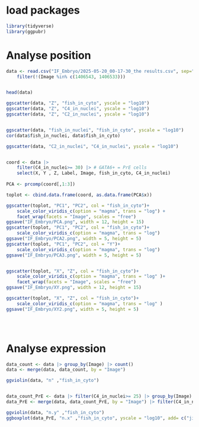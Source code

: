 # load packages

```r
library(tidyverse)
library(ggpubr)
```

# Analyse position
```r

data <- read.csv("IF_Embryo/2025-05-20_00-17-30_the results.csv", sep="\t", h = T) |> 
    filter(!(Image %in% c(1406543, 1406533)))


head(data)

ggscatter(data, "Z", "fish_in_cyto", yscale = "log10")
ggscatter(data, "Z", "C4_in_nuclei", yscale = "log10")
ggscatter(data, "Z", "C2_in_nuclei", yscale = "log10")


ggscatter(data, "fish_in_nuclei", "fish_in_cyto", yscale = "log10")
cor(data$fish_in_nuclei, data$fish_in_cyto)

ggscatter(data, "C2_in_nuclei", "C4_in_nuclei", yscale = "log10")


coord <- data |> 
    filter(C4_in_nuclei>= 30) |> # GATA6+ = PrE cells
    select(X, Y , Z, Label, Image, fish_in_cyto, C4_in_nuclei) 
    
PCA <- prcomp(coord[,1:3])

toplot <- cbind.data.frame(coord, as.data.frame(PCA$x))

ggscatter(toplot, "PC1", "PC2", col = "fish_in_cyto")+
    scale_color_viridis_c(option = "magma", trans = "log") +   
    facet_wrap(facets = "Image", scales = "free")
ggsave("IF_Embryo/PCA.png", width = 12, height = 15)
ggscatter(toplot, "PC1", "PC2", col = "fish_in_cyto")+
    scale_color_viridis_c(option = "magma", trans = "log")
ggsave("IF_Embryo/PCA2.png", width = 5, height = 5)
ggscatter(toplot, "PC1", "PC2", col = "Y")+
    scale_color_viridis_c(option = "magma", trans = "log")
ggsave("IF_Embryo/PCA3.png", width = 5, height = 5)


ggscatter(toplot, "X", "Z", col = "fish_in_cyto")+
    scale_color_viridis_c(option = "magma", trans = "log" )+ 
    facet_wrap(facets = "Image", scales = "free")
ggsave("IF_Embryo/XY.png", width = 12, height = 15)

ggscatter(toplot, "X", "Z", col = "fish_in_cyto")+
    scale_color_viridis_c(option = "magma", trans = "log" )
ggsave("IF_Embryo/XY2.png", width = 5, height = 5)





```

# Analyse expression

```r

data_count <- data |> group_by(Image) |> count()
data <- merge(data, data_count, by = "Image")

ggviolin(data, "n" ,"fish_in_cyto")


data_count_PrE <- data |> filter(C4_in_nuclei>= 25) |> group_by(Image) |> count()
data_PrE <- merge(data, data_count_PrE, by = "Image") |> filter(C4_in_nuclei>= 25)

ggviolin(data, "n.y" ,"fish_in_cyto")
ggboxplot(data_PrE, "n.x" ,"fish_in_cyto", yscale = "log10", add= c("jitter"))

```
